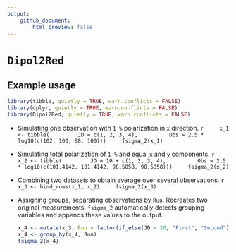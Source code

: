 ---
output: 
    github_document:
        html_preview: false
---
# `Dipol2Red`

## Example usage
```{r}
library(tibble, quietly = TRUE, warn.conflicts = FALSE)
library(dplyr, quietly = TRUE, warn.conflicts = FALSE)
library(Dipol2Red, quietly = TRUE, warn.conflicts = FALSE)
```

- Simulating one observation with `1 %` polarization in `x` direction.
    ```{r}
    x_1 <- tibble(
        JD = c(1, 2, 3, 4), 
        Obs = 2.5 * log10(c(102, 100, 98, 100)))
    fsigma_2(x_1)
    ```

- Simulating total polarization of `1 %` and equal `x` and `y` components.
    ```{r}
    x_2 <- tibble(
        JD = 10 + c(1, 2, 3, 4), 
        Obs = 2.5 * log10(c(101.4142, 101.4142, 98.5858, 98.5858)))
    fsigma_2(x_2)
    ```

- Combining two datasets to obtain average over several observations.
    ```{r}
    x_3 <- bind_rows(x_1, x_2)
    fsigma_2(x_3)
    ```

- Assigning groups, separating observations by `Run`. Recreates two original measurements. `fsigma_2` automatically detects grouping variables and appends these values to the output.

    ```{r}
    x_4 <- mutate(x_3, Run = factor(if_else(JD < 10, "First", "Second")))
    x_4 <- group_by(x_4, Run)
    fsigma_2(x_4)
    ```